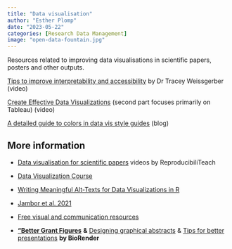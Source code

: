 ```yaml
---
title: "Data visualisation"
author: "Esther Plomp"
date: "2023-05-22"
categories: [Research Data Management]
image: "open-data-fountain.jpg"
---
```


Resources related to improving data visualisations in scientific papers, posters and other outputs.

[Tips to improve interpretability and accessibility](https://www.youtube.com/watch?v=RzT95DVUMnw) by Dr Tracey Weissgerber (video)

[Create Effective Data Visualizations](https://youtu.be/jt-VdyFzjj0) (second part focuses primarily on Tableau) (video)

[A detailed guide to colors in data vis style guides](https://blog.datawrapper.de/colors-for-data-vis-style-guides/) (blog)

## More information

-   [Data visualisation for scientific papers](https://www.youtube.com/playlist?list=PLWb8IFSVeQ62NbG-u4vQlh4srFcC2KH5g) videos by ReproducibiliTeach

-   [Data Visualization Course](https://exploratory-data-visualization.netlify.app/)

-   [Writing Meaningful Alt-Texts for Data Visualizations in R](https://www.youtube.com/watch?v=dXV5bx1WQTM)

-   [Jambor et al. 2021](https://doi.org/10.1371/journal.pbio.3001161 See th)

-   [Free visual and communication resources](https://padlet.com/evansemporiumstore/lks3aoyyhkpnkmpe)

-   [**"Better Grant Figures**](https://learn.biorender.com/tutorial/creating-grant-figures) **&** [Designing graphical abstracts](https://learn.biorender.com/tutorial/designing-graphical-abstracts) & [Tips for better presentations](https://learn.biorender.com/tutorial/tips-for-better-presentations) **by BioRender**

